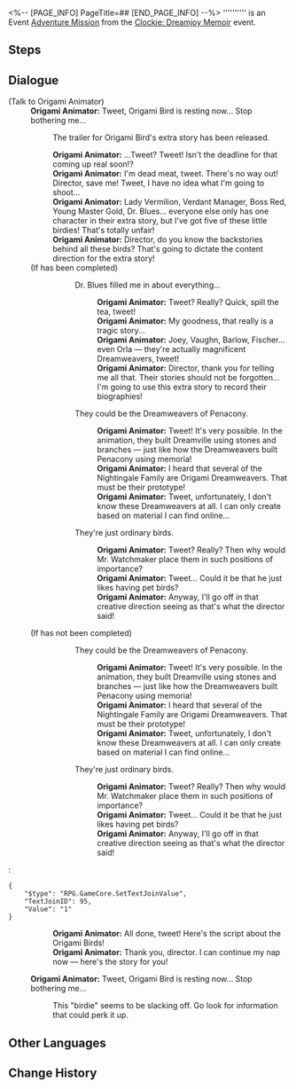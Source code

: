 <%-- [PAGE_INFO]
PageTitle=##
[END_PAGE_INFO] --%>
{{Stub|Dialogue.}}
{{Mission Infobox
|id            = 8022113
|title         = 
|image         = <!--Mission .png-->
|type          = Adventure
|event_name    = ''Clockie: Dreamjoy Memoir''
|chapter       = Once Upon a Dreamville...
|requirements  = {{subst:void|<!--Unknown: {"Type":"Manual"}-->}}
|summary       = <!--official mission summary from Fate's Atlas-->
|characters    = Origami Animator; Trailblazer
|startLocation = [[Penacony]] - [[Clock Studios Theme Park]]
|world         = Penacony
|area          = Clock Studios Theme Park
|prev          = 
|next          = 
|rewards       = Adventure Log*5; Dreamjoy Memoir Extras*1 { text = ''Origami Bird's Extras'' }; Credit*20,000
}}
'''''''''' is an Event [[Adventure Mission]] from the [[Clockie: Dreamjoy Memoir]] event.

==Steps==


<!--
==Gameplay Notes==

--><!--
==Trial Character==

-->
==Dialogue==
{{Stub Dialogue}}


;(Talk to Origami Animator)
:'''Origami Animator:''' Tweet, Origami Bird is resting now... Stop bothering me...
::{{DIcon|Arrow}} The trailer for Origami Bird's extra story has been released.
::'''Origami Animator:''' ...Tweet? Tweet! Isn't the deadline for that coming up real soon!?
::'''Origami Animator:''' I'm dead meat, tweet. There's no way out! Director, save me! Tweet, I have no idea what I'm going to shoot...
::'''Origami Animator:''' Lady Vermilion, Verdant Manager, Boss Red, Young Master Gold, Dr. Blues... everyone else only has one character in their extra story, but I've got five of these little birdies! That's totally unfair!
::'''Origami Animator:''' Director, do you know the backstories behind all these birds? That's going to dictate the content direction for the extra story!
:;(If {{Mission|Dream Song|showChapter=0}} has been completed)
:::{{DIcon|Arrow}} Dr. Blues filled me in about everything...
::::'''Origami Animator:''' Tweet? Really? Quick, spill the tea, tweet!
::::'''Origami Animator:''' My goodness, that really is a tragic story...
::::'''Origami Animator:''' Joey, Vaughn, Barlow, Fischer... even Orla &mdash; they're actually magnificent Dreamweavers, tweet!
::::'''Origami Animator:''' Director, thank you for telling me all that. Their stories should not be forgotten... I'm going to use this extra story to record their biographies!
:::{{DIcon|Arrow}} They could be the Dreamweavers of Penacony.
::::'''Origami Animator:''' Tweet! It's very possible. In the animation, they built Dreamville using stones and branches &mdash; just like how the Dreamweavers built Penacony using memoria!
::::'''Origami Animator:''' I heard that several of the Nightingale Family are Origami Dreamweavers. That must be their prototype!
::::'''Origami Animator:''' Tweet, unfortunately, I don't know these Dreamweavers at all. I can only create based on material I can find online...
:::{{DIcon|Arrow}} They're just ordinary birds.
::::'''Origami Animator:''' Tweet? Really? Then why would Mr. Watchmaker place them in such positions of importance?
::::'''Origami Animator:''' Tweet... Could it be that he just likes having pet birds?
::::'''Origami Animator:''' Anyway, I'll go off in that creative direction seeing as that's what the director said!
:;(If {{Mission|Dream Song|showChapter=0}} has not been completed)
:::{{DIcon|Arrow}} They could be the Dreamweavers of Penacony.
::::'''Origami Animator:''' Tweet! It's very possible. In the animation, they built Dreamville using stones and branches &mdash; just like how the Dreamweavers built Penacony using memoria!
::::'''Origami Animator:''' I heard that several of the Nightingale Family are Origami Dreamweavers. That must be their prototype!
::::'''Origami Animator:''' Tweet, unfortunately, I don't know these Dreamweavers at all. I can only create based on material I can find online...
:::{{DIcon|Arrow}} They're just ordinary birds.
::::'''Origami Animator:''' Tweet? Really? Then why would Mr. Watchmaker place them in such positions of importance?
::::'''Origami Animator:''' Tweet... Could it be that he just likes having pet birds?
::::'''Origami Animator:''' Anyway, I'll go off in that creative direction seeing as that's what the director said!
:<pre>{
	"$type": "RPG.GameCore.SetTextJoinValue",
	"TextJoinID": 95,
	"Value": "1"
}</pre>
::'''Origami Animator:''' All done, tweet! Here's the script about the Origami Birds!
::'''Origami Animator:''' Thank you, director. I can continue my nap now &mdash; here's the story for you!
:'''Origami Animator:''' Tweet, Origami Bird is resting now... Stop bothering me...
::This "birdie" seems to be slacking off. Go look for information that could perk it up.
{{Dialogue End}}

==Other Languages==
{{Other Languages
|en   = 
|zhs  = 
|zht  = 
|ja   = 
|ko   = 
|es   = 
|fr   = 
|ru   = 
|th   = 
|vi   = 
|de   = 
|id   = 
|pt   = 
}}

==Change History==
{{Change History|2.2}}
